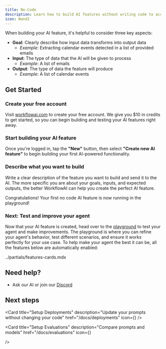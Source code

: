 ```yaml
---
title: No-Code
description: Learn how to build AI features without writing code to access 100+ models, observe your agents' behavior in real-time, and update prompts through deployments without changing code.
icon: Wand2
---
```



<Callout type="info">
  When building your AI feature, it's helpful to consider three key aspects:

- **Goal**: Clearly describe how input data transforms into output data
  - *Example*: Extracting calendar events detected in a list of provided emails
- **Input**: The type of data that the AI will be given to process
  - *Example*: A list of emails
- **Output**: The type of data the feature will produce  
  - *Example*: A list of calendar events
</Callout>

## Get Started

<Steps>
<Step>

### Create your free account

Visit [workflowai.com](https://workflowai.com) to create your free account. We give you $10 in credits to get started, so you can begin building and testing your AI features right away.

</Step>

<Step>

### Start building your AI feature

Once you're logged in, tap the **"New"** button, then select **"Create new AI feature"** to begin building your first AI-powered functionality.

</Step>

<Step>

### Describe what you want to build

Write a clear description of the feature you want to build and send it to the AI. The more specific you are about your goals, inputs, and expected outputs, the better WorkflowAI can help you create the perfect AI feature.

<Callout type="success">
  Congratulations! Your first no code AI feature is now running in the playground!
</Callout>

</Step>

<Step>

### Next: Test and improve your agent

Now that your AI feature is created, head over to the [playground](/docs/playground) to test your agent and make improvements. The playground is where you can refine your agent's behavior, test different scenarios, and ensure it works perfectly for your use case. To help make your agent the best it can be, all the features below are automatically enabled:

<include>../partials/features-cards.mdx</include>

</Step>

</Steps>

## Need help?

- Ask our AI or join our [Discord](https://discord.com/invite/auuf8DREZh)

## Next steps

<Card 
  title="Setup Deployments" 
  description="Update your prompts without changing your code"
  href="/docs/deployments" 
  icon={<UploadCloud />}
/>
<br />

<Card 
  title="Setup Evaluations" 
  description="Compare prompts and models"
  href="/docs/evaluations" 
  icon={<BarChart3 />}

/>
